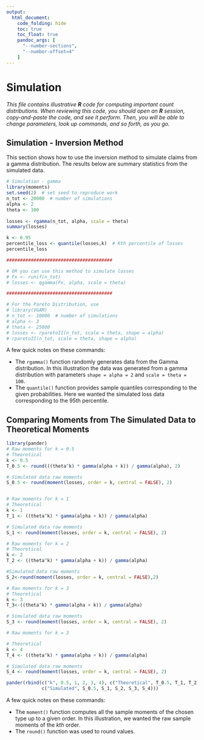 ```yaml
---
output:
  html_document:
    code_folding: hide
    toc: true
    toc_float: true
    pandoc_args: [
      "--number-sections",
      "--number-offset=4"
    ]
---
```

# Simulation 

*This file contains illustrative **R** code for computing important count distributions. When reviewing this code, you should open an **R** session, copy-and-paste the code, and see it perform. Then, you will be able to change parameters, look up commands, and so forth, as you go. *

## Simulation - Inversion Method
This section shows how to use the inversion method to simulate claims from a gamma distribution. The results below are summary statistics from the simulated data. 

```r
# Simulation - gamma
library(moments)
set.seed(2)  # set seed to reproduce work 
n_tot <- 20000  # number of simulations
alpha <- 2
theta <- 100
         
losses <- rgamma(n_tot, alpha, scale = theta)  
summary(losses)

k <- 0.95
percentile_loss <- quantile(losses,k)  # Kth percentile of losses 
percentile_loss

#######################################

# OR you can use this method to simulate losses 
# Fx <- runif(n_tot)
# losses <- qgamma(Fx, alpha, scale = theta)

#######################################

# For the Pareto Distribution, use
# library(VGAM)
# n_tot <- 10000  # number of simulations
# alpha <- 3
# theta <- 25000
# losses <- rparetoII(n_tot, scale = theta, shape = alpha)
# rparetoII(n_tot, scale = theta, shape = alpha) 
```
A few quick notes on these commands:

* The `rgamma()` function randomly generates data from the Gamma distribution.  In this illustration the data was generated from a gamma distribution with parameters `shape = alpha = 2` and `scale = theta = 100`. 
* The `quantile()` function provides sample quantiles corresponding to the given probabilities. Here we wanted the simulated loss data corresponding to the 95th percentile. 



## Comparing Moments from The Simulated Data to Theoretical Moments

```r
library(pander)
# Raw moments for k = 0.5
# Theoretical 
k <- 0.5
T_0.5 <- round(((theta^k) * gamma(alpha + k)) / gamma(alpha), 2)

# Simulated data raw moments
S_0.5 <- round(moment(losses, order = k, central = FALSE), 2)


# Raw moments for k = 1
# Theoretical 
k <- 1
T_1 <- ((theta^k) * gamma(alpha + k)) / gamma(alpha)

# Simulated data raw moments
S_1 <- round(moment(losses, order = k, central = FALSE), 2)

# Raw moments for k = 2
# Theoretical 
k <- 2
T_2 <- ((theta^k) * gamma(alpha + k)) / gamma(alpha)

#Simulated data raw moments
S_2<-round(moment(losses, order = k, central = FALSE),2)

# Raw moments for k = 3
# Theoretical 
k <- 3
T_3<-((theta^k) * gamma(alpha + k)) / gamma(alpha)

# Simulated data raw moments
S_3 <- round(moment(losses, order = k, central = FALSE), 2)

# Raw moments for k = 3

# Theoretical 
k <- 4
T_4 <- ((theta^k) * gamma(alpha + k)) / gamma(alpha)

# Simulated data raw moments
S_4 <- round(moment(losses, order = k, central = FALSE), 2)

pander(rbind(c("k", 0.5, 1, 2, 3, 4), c("Theoretical", T_0.5, T_1, T_2, T_3, T_4), 
             c("Simulated", S_0.5, S_1, S_2, S_3, S_4)))
```

A few quick notes on these commands:

* The `moment()` function computes all the sample moments of the chosen type up to a given order. In this illustration, we wanted the raw sample moments of the *kth* order.
* The `round()` function was used to round values. 


